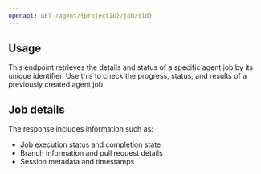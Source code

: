```yaml
---
openapi: GET /agent/{projectID}/job/{id}
---
```


## Usage

This endpoint retrieves the details and status of a specific agent job by its unique identifier. Use this to check the progress, status, and results of a previously created agent job.

## Job details

The response includes information such as:
- Job execution status and completion state
- Branch information and pull request details
- Session metadata and timestamps
